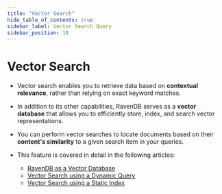 ```yaml
---
title: "Vector Search"
hide_table_of_contents: true
sidebar_label: Vector Search Query
sidebar_position: 18
---
```





# Vector Search
<LanguageSwitcher supportedLanguages={supportedLanguages} />
<LanguageContent language="csharp">

<Admonition type="note" title="">

* Vector search enables you to retrieve data based on **contextual relevance**, rather than relying on exact keyword matches.
 
* In addition to its other capabilities, RavenDB serves as a **vector database** that allows you to efficiently store, index, and search vector representations.
  
* You can perform vector searches to locate documents based on their **content's similarity** to a given search item in your queries.

* This feature is covered in detail in the following articles:

  * [RavenDB as a Vector Database](../../../ai-integration/vector-search/ravendb-as-vector-database.mdx)
  * [Vector Search using a Dynamic Query](../../../ai-integration/vector-search/vector-search-using-dynamic-query.mdx)
  * [Vector Search using a Static Index](../../../ai-integration/vector-search/vector-search-using-static-index.mdx)

</Admonition>

</LanguageContent>

<!---

-->